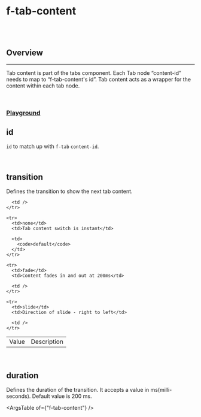 
<Meta of={FTabContentStories} />

# f-tab-content

<br />

<br />

## Overview

<hr />

Tab content is part of the tabs component. Each Tab node “content-id” needs to map to “f-tab-content's id”. Tab content acts as a wrapper for the content within each tab node.

<br />

### [Playground](/story/components-f-tab-content--playground)

<Canvas>
  <Story of={FTabContentStories.Playground} />
</Canvas>

## id

<f-divider />

`id` to match up with `f-tab` `content-id`.

<Canvas>
  <Story of={FTabContentStories.Id} />
</Canvas>

<br />

## transition

<f-divider />

Defines the transition to show the next tab content.

<Canvas>
  <Story of={FTabContentStories.Transition} />
</Canvas>

<table className="custom-table">
  <tbody>
    <tr>
      <td>Value</td>
      <td>Description</td>

      <td />
    </tr>

    <tr>
      <td>none</td>
      <td>Tab content switch is instant</td>

      <td>
        <code>default</code>
      </td>
    </tr>

    <tr>
      <td>fade</td>
      <td>Content fades in and out at 200ms</td>

      <td />
    </tr>

    <tr>
      <td>slide</td>
      <td>Direction of slide - right to left</td>

      <td />
    </tr>
  </tbody>
</table>

<br />

## duration

<f-divider />

Defines the duration of the transition. It accepts a value in ms(milli-seconds).
Default value is 200 ms.

<Canvas>
  <Story of={FTabContentStories.Duration} />
</Canvas>

<ArgsTable of={"f-tab-content"} />
